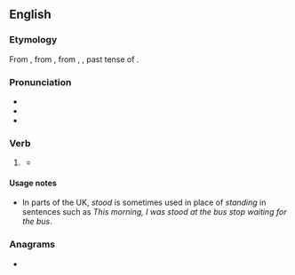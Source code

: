 ==English==

===Etymology===
From {{inh|en|enm|stod}}, from {{inh|en|ang|stōd}}, from {{inh|en|gem-pro|*stōþ}}, {{m|gem-pro|*stōd-}}, past tense of {{m|gem-pro|*standaną|t=to stand}}.

===Pronunciation===
* {{IPA|en|/stʊd/}}
* {{audio|en|en-us-stood.ogg|Audio (US)}}
* {{rhymes|en|ʊd}}

===Verb===
{{head|en|verb form}}

# {{en-past of|stand}}
#: {{ux|en|There was a bloke '''stood''' next to me wearing nothing but sandals.}}
#* {{quote-book|en|year=1918|author={{w|W. B. Maxwell}}|chapter=19
|title=[http://openlibrary.org/works/OL1097634W The Mirror and the Lamp]
|passage=At the far end of the houses the head gardener '''stood''' waiting for his mistress, and he gave her strips of bass to tie up her nosegay. This she did slowly and laboriously, with knuckly old fingers that shook.}}

====Usage notes====
* In parts of the UK, ''stood'' is sometimes used in place of ''standing'' in sentences such as ''This morning, I was stood at the bus stop waiting for the bus''.

===Anagrams===
* {{anagrams|en|a=doost|to-dos|todos}}